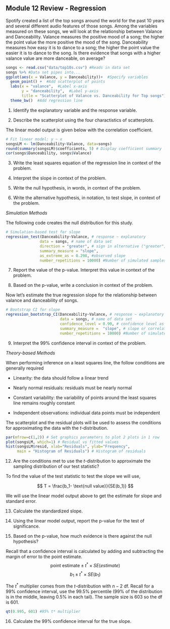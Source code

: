 ## Module 12 Review - Regression


Spotify created a list of the top songs around the world for the past 10 years and several different audio features of those songs.  Among the variables measured on these songs, we will look at the relationship between Valance and Danceability.  Valance measures the positive mood of a song; the higher the point value the more positive the mood of the song.  Danceability measures how easy it is to dance to a song; the higher the point value the easier it is to dance to the song.  Is there evidence that songs with a higher valance value are more danceable, on average?

```r
songs <- read.csv("data/top10s.csv") #Reads in data set
songs %>% #Data set pipes into...
ggplot(aes(x = Valance, y = Danceability))+  #Specify variables
  geom_point() +  #Add scatterplot of points
  labs(x = "valance",  #Label x-axis
       y = "danceability",  #Label y-axis
       title = "Scatterplot of Valance vs. Danceability for Top songs") + #Be sure to title your plot
  theme_bw()  #Add regression line
```

1.  Identify the explanatory variable and the response variable.

\vspace{0.3in}

2. Describe the scatterplot using the four charactistics of scatterplots.


\newpage
The linear model output is given below with the correlation coefficient.
```r
# Fit linear model: y ~ x
songsLM <- lm(Danceability~Valance, data=songs)
round(summary(songsLM)$coefficients, 5) # Display coefficient summary
cor(songs$Danceability, songs$Valance)
```

3.  Write the least squares equation of the regression line in context of the problem. 

\vspace{0.5in}


4. Interpret the slope in context of the problem.

\vspace{0.7in}

5. Write the null hypothesis, in words, in context of the problem.

\vspace{1in}

6. Write the alternative hypothesis, in notation, to test slope, in context of the problem.

\vspace{0.5in}

*Simulation Methods*

The following code creates the null distribution for this study.
```r
# Simulation-based test for slope
regression_test(Danceability~Valance, # response ~ explanatory
               data = songs, # name of data set
               direction = "greater", # sign in alternative ("greater", "less", "two-sided")
               summary_measure = "slope", 
               as_extreme_as = 0.298, #observed slope
               number_repetitions = 10000) #Number of simulated samples for null distribution
```

7. Report the value of the p-value.  Interpret this value in context of the problem.

\vspace{1in}

8.  Based on the p-value, write a conclusion in context of the problem.

\vspace{1in}

Now let's estimate the true regression slope for the relationship between valance and danceability of songs.

```r
# Bootstrap CI for slope
regression_bootstrap_CI(Danceability~Valance, # response ~ explanatory
                        data = songs, # name of data set
                        confidence_level = 0.99, # confidence level as decimal
                        summary_measure =  "slope", # slope or correlation
                        number_repetitions = 10000) #Number of simulated samples for null distribution
```

9.  Interpret the 99% confidence interval in context of the problem.

\vspace{1in}

*Theory-based Methods*

When performing inference on a least squares line, the follow conditions are generally required

* Linearity: the data should follow a linear trend

* Nearly normal residuals: residuals must be nearly normal

* Constant variability: the variability of points around the least squares line remains roughly constant

* Independent observations: individual data points must be independent 

The scatterplot and the residual plots will be used to assess the conditions for approximating the data with the $t$-distribution.     
```r
par(mfrow=c(1,2)) # Set graphics parameters to plot 2 plots in 1 row
plot(songsLM, which=1) # Residual vs fitted values
hist(songsLM$resid, xlab="Residuals", ylab="Frequency",
     main = "Histogram of Residuals") # Histogram of residuals
```
12. Are the conditions met to use the $t$-distribution to approximate the sampling distribution of our test statistic?

\vspace{1in}

To find the value of the test statistic to test the slope we will use, 

$$
T = \frac{b_1- \text{null value}}{SE(b_1)}
$$
 
We will use the linear model output above to get the estimate for slope and standard error.

13.  Calculate the standardized slope.

\vspace{1in}

14.  Using the linear model output, report the p-value for the test of significance.

\vspace{0.5in}
15. Based on the p-value, how much evidence is there against the null hypothesis?

\vspace{0.5in}

Recall that a confidence interval is calculated by adding and subtracting the margin of error to the point estimate.  
$$\mbox{point estimate}\pm t^* \times SE(estimate)$$
$$b_1 \pm t^* \times SE(b_1)$$
 
The $t^*$ multiplier comes from the $t$-distribution with $n-2$ df.  Recall for a 99\% confidence interval, use the 99.5\% percentile (99\% of the distribution is in the middle, leaving 0.5\% in each tail).  The sample size is 603 so the df is 601.

```r
qt(0.995, 601) #95% t* multiplier 
```

16. Calculate the 99% confidence interval for the true slope.
\vspace{1in}

\newpage
